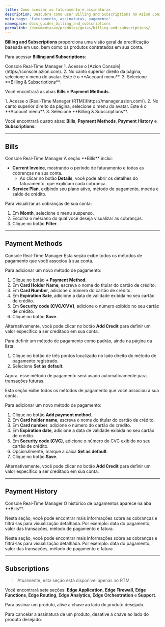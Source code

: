 ```yaml
---
title: Como acessar ao faturamento e assinaturas
description: Descubra como usar Billing and Subscriptions no Azion Console.
meta_tags: 'faturamento, assinaturas, pagamento'
namespace: docs_guides_billing_and_subscriptions
permalink: /documentacao/produtos/guias/billing-and-subscriptions/
---
```



<InterfaceNote />

**Billing and Subscriptions** proporciona uma visão geral da precificação baseada em uso, bem como os produtos contratados em sua conta.

<LinkButton link="/pt-br/documentacao/produtos/gestao-de-contas/billing-and-subscriptions/" label="Saiba mais sobre o Billing" severity="secondary" target="_blank" />

Para acessar **Billing and Subscriptions**:

<Tabs client:visible>
    <Fragment slot="tab.console">Console</Fragment>
    <Fragment slot="tab.rtm">Real-Time Manager</Fragment>

<Fragment slot="panel.console">
1. Acesse o [Azion Console](https://console.azion.com).
2. No canto superior direito da página, selecione o menu do avatar. Este é o **Account menu**.
3. Selecione **Billing & Subscriptions**.

Você encontrará as abas **Bills** e **Payment Methods**.
</Fragment>

<Fragment slot="panel.rtm">
1. Acesse o [Real-Time Manager (RTM)](https://manager.azion.com/).
2. No canto superior direito da página, selecione o menu do avatar. Este é o **Account menu**.
3. Selecione **Billing & Subscriptions**.

Você encontrará quatro abas: **Bills**, **Payment Methods**, **Payment History** e **Subscriptions**.
</Fragment>

</Tabs>

---

## Bills

<Tabs client:visible>
    <Fragment slot="tab.console">Console</Fragment>
    <Fragment slot="tab.rtm">Real-Time Manager</Fragment>

<Fragment slot="panel.console">
A seção **Bills** inclui:

- **Current Invoice**, mostrando o período de faturamento e todas as cobranças na sua conta.
    - Ao clicar no botão **Details**, você pode abrir os detalhes do faturamento, que explicam cada cobrança.
- **Service Plan**, exibindo seu plano ativo, método de pagamento, moeda e saldo de crédito.
</Fragment>

<Fragment slot="panel.rtm">
Para visualizar as cobranças de sua conta:

1. Em **Month**, selecione o menu suspenso.
2. Escolha o mês/ano do qual você deseja visualizar as cobranças.
3. Clique no botão **Filter**.
</Fragment>

</Tabs>

---

## Payment Methods

<Tabs client:visible>
    <Fragment slot="tab.console">Console</Fragment>
    <Fragment slot="tab.rtm">Real-Time Manager</Fragment>

<Fragment slot="panel.console">
Esta seção exibe todos os métodos de pagamento que você associou à sua conta.

Para adicionar um novo método de pagamento:

1. Clique no botão **+ Payment Method**.
2. Em **Card Holder Name**, escreva o nome do titular do cartão de crédito.
3. Em **Card Number**, adicione o número do cartão de crédito.
4. Em **Expiration Sate**, adicione a data de validade exibida no seu cartão de crédito.
5. Em **Security code (CVC/CVV)**, adicione o número exibido no seu cartão de crédito.
6. Clique no botão **Save**.

Alternativamente, você pode clicar no botão **Add Credit** para definir um valor específico a ser creditado em sua conta.

Para definir um método de pagamento como padrão, ainda na página da lista:

1. Clique no botão de três pontos localizado no lado direito do método de pagamento registrado.
2. Selecione **Set as default**.

Agora, esse método de pagamento será usado automaticamente para transações futuras.
</Fragment>

<Fragment slot="panel.rtm">
Esta seção exibe todos os métodos de pagamento que você associou à sua conta.

Para adicionar um novo método de pagamento:

1. Clique no botão **Add payment method**.
2. Em **Card holder name**, escreva o nome do titular do cartão de crédito.
3. Em **Card number**, adicione o número do cartão de crédito.
4. Em **Expiration date**, adicione a data de validade exibida no seu cartão de crédito.
5. Em **Security code (CVC)**, adicione o número do CVC exibido no seu cartão de crédito.
6. Opcionalmente, marque a caixa **Set as default**.
7. Clique no botão **Save**.

Alternativamente, você pode clicar no botão **Add Credit** para definir um valor específico a ser creditado em sua conta.
</Fragment>

</Tabs>

---

## Payment History

<Tabs client:visible>
    <Fragment slot="tab.console">Console</Fragment>
    <Fragment slot="tab.rtm">Real-Time Manager</Fragment>

<Fragment slot="panel.console">
O histórico de pagamentos aparece na aba **Bills**.

Nesta seção, você pode encontrar mais informações sobre as cobranças e filtrá-las para visualização detalhada. Por exemplo: data do pagamento, valor das transações, método de pagamento e fatura.
</Fragment>

<Fragment slot="panel.rtm">
Nesta seção, você pode encontrar mais informações sobre as cobranças e filtrá-las para visualização detalhada. Por exemplo: data do pagamento, valor das transações, método de pagamento e fatura.
</Fragment>

</Tabs>

---

## Subscriptions

> Atualmente, esta seção está disponível apenas no RTM.

Você encontrará sete seções: **Edge Application**, **Edge Firewall**, **Edge Functions**, **Edge Routing**, **Edge Analytics**, **Edge Orchestration** e **Support**.

Para assinar um produto, ative a chave ao lado do produto desejado.

Para cancelar a assinatura de um produto, desative a chave ao lado do produto desejado.
